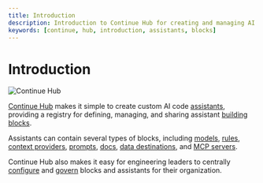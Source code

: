 ```yaml
---
title: Introduction
description: Introduction to Continue Hub for creating and managing AI assistants
keywords: [continue, hub, introduction, assistants, blocks]
---
```


# Introduction

![Continue Hub](/img/hub/models-page.png)

[Continue Hub](https://hub.continue.dev) makes it simple to create custom AI code [assistants](./assistants/00-intro.md), providing a registry for defining, managing, and sharing assistant [building blocks](./blocks/00-intro.md).

Assistants can contain several types of blocks, including [models](./blocks/block-types.md#models), [rules](./blocks/block-types.md#rules), [context providers](./blocks/block-types.md#context), [prompts](./blocks/block-types.md#prompts), [docs](./blocks/block-types.md#docs), [data destinations](./blocks/block-types.md#data), and [MCP servers](./blocks/block-types.md#mcp-servers).

Continue Hub also makes it easy for engineering leaders to centrally [configure](./secrets/secret-types.md) and [govern](./governance/org-permissions.md) blocks and assistants for their organization.
